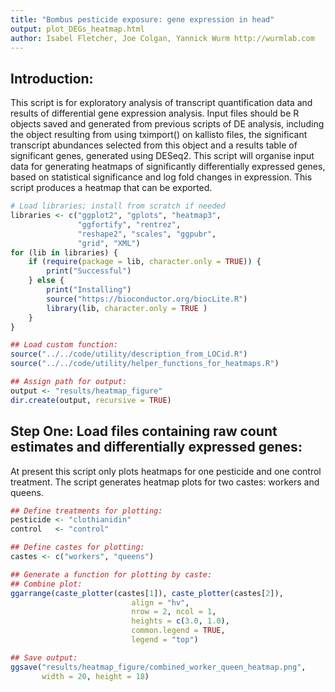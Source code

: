 ```yaml
--- 
title: "Bombus pesticide exposure: gene expression in head"
output: plot_DEGs_heatmap.html
author: Isabel Fletcher, Joe Colgan, Yannick Wurm http://wurmlab.com
--- 
```


## Introduction:

This script is for exploratory analysis of transcript quantification data and results of differential gene expression analysis.
Input files should be R objects saved and generated from previous scripts of DE analysis, including the object resulting from using tximport() on kallisto files, the significant transcript abundances selected from this object and a results table of significant genes, generated using DESeq2. 
This script will organise input data for generating heatmaps of significantly differentially expressed genes, based on statistical significance and log fold changes in expression. This script produces a heatmap that can be exported. 

```r
# Load libraries; install from scratch if needed
libraries <- c("ggplot2", "gplots", "heatmap3",
               "ggfortify", "rentrez",
               "reshape2", "scales", "ggpubr",
               "grid", "XML")
for (lib in libraries) {
    if (require(package = lib, character.only = TRUE)) {
        print("Successful")
    } else {
        print("Installing")
        source("https://bioconductor.org/biocLite.R")
        library(lib, character.only = TRUE )
    }
}

## Load custom function:
source("../../code/utility/description_from_LOCid.R")
source("../../code/utility/helper_functions_for_heatmaps.R")

## Assign path for output:
output <- "results/heatmap_figure"
dir.create(output, recursive = TRUE)
```

## Step One: Load files containing raw count estimates and differentially expressed genes:
At present this script only plots heatmaps for one pesticide and one control treatment. 
The script generates heatmap plots for two castes: workers and queens.

```r
## Define treatments for plotting:
pesticide <- "clothianidin"
control   <- "control"

## Define castes for plotting:
castes <- c("workers", "queens")

## Generate a function for plotting by caste:
## Combine plot:
ggarrange(caste_plotter(castes[1]), caste_plotter(castes[2]),
                           align = "hv",
                           nrow = 2, ncol = 1,
                           heights = c(3.0, 1.0),
                           common.legend = TRUE,
                           legend = "top")

## Save output:
ggsave("results/heatmap_figure/combined_worker_queen_heatmap.png",
       width = 20, height = 18)
```
